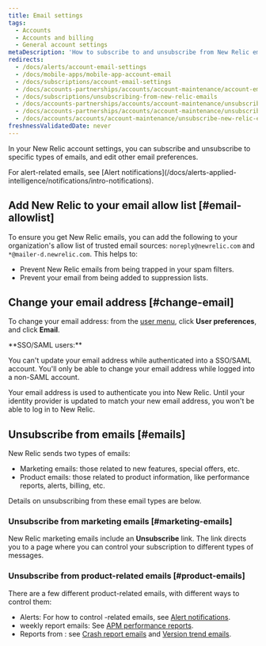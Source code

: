 ```yaml
---
title: Email settings
tags:
  - Accounts
  - Accounts and billing
  - General account settings
metaDescription: 'How to subscribe to and unsubscribe from New Relic emails, and change your email address.'
redirects:
  - /docs/alerts/account-email-settings
  - /docs/mobile-apps/mobile-app-account-email
  - /docs/subscriptions/account-email-settings
  - /docs/accounts-partnerships/accounts/account-maintenance/account-email-settings
  - /docs/subscriptions/unsubscribing-from-new-relic-emails
  - /docs/accounts-partnerships/accounts/account-maintenance/unsubscribing-new-relic-emails
  - /docs/accounts-partnerships/accounts/account-maintenance/unsubscribe-new-relic-emails
  - /docs/accounts/accounts/account-maintenance/unsubscribe-new-relic-emails
freshnessValidatedDate: never
---
```


In your New Relic account settings, you can subscribe and unsubscribe to specific types of emails, and edit other email preferences.

<Callout variant="tip">
  For alert-related emails, see [Alert notifications](/docs/alerts-applied-intelligence/notifications/intro-notifications).
</Callout>

## Add New Relic to your email allow list [#email-allowlist]

To ensure you get New Relic emails, you can add the following to your organization's allow list of trusted email sources: `noreply@newrelic.com` and `*@mailer-d.newrelic.com`. This helps to:

* Prevent New Relic emails from being trapped in your spam filters.
* Prevent your email from being added to suppression lists.

## Change your email address [#change-email]

To change your email address: from the [user menu](/docs/accounts/accounts-billing/general-account-settings/intro-account-settings), click <DoNotTranslate>**User preferences**</DoNotTranslate>, and click <DoNotTranslate>**Email**</DoNotTranslate>.

<Callout variant="tip">
  <DoNotTranslate>**SSO/SAML users:**</DoNotTranslate>

  You can't update your email address while authenticated into a SSO/SAML account. You'll only be able to change your email address while logged into a non-SAML account.

  Your email address is used to authenticate you into New Relic. Until your identity provider is updated to match your new email address, you won't be able to log in to New Relic.
</Callout>

## Unsubscribe from emails [#emails]

New Relic sends two types of emails:

* Marketing emails: those related to new features, special offers, etc.
* Product emails: those related to product information, like performance reports, alerts, billing, etc.

Details on unsubscribing from these email types are below.

### Unsubscribe from marketing emails [#marketing-emails]

New Relic marketing emails include an <DoNotTranslate>**Unsubscribe**</DoNotTranslate> link. The link directs you to a page where you can control your subscription to different types of messages.

### Unsubscribe from product-related emails [#product-emails]

There are a few different product-related emails, with different ways to control them:

* Alerts: For how to control <InlinePopover type="alerts" />-related emails, see [Alert notifications](/docs/alerts-applied-intelligence/notifications/intro-notifications).
* <InlinePopover type="apm" /> weekly report emails: See [APM performance reports](/docs/apm/reports/other-performance-analysis/weekly-performance-report#opting_out).
* Reports from <InlinePopover type="mobile" />: see [Crash report emails](/docs/mobile-monitoring/mobile-monitoring-ui/crashes/receive-crash-notifications-email) and [Version trend emails](/docs/mobile-monitoring/mobile-monitoring-ui/mobile-app-pages/version-trends-compare-user-adoption-metrics-performance).
